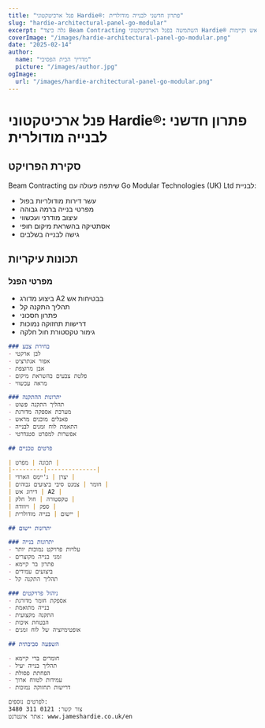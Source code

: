 ```yaml
---
title: "פנל ארכיטקטוני Hardie®: פתרון חדשני לבנייה מודולרית"
slug: "hardie-architectural-panel-go-modular"
excerpt: "גלה כיצד Beam Contracting השתמשה בפנל הארכיטקטוני Hardie® עבור פרויקט הדירות המודולריות החדשני שלהם בפול, תוך מתן יתרונות של בטיחות אש וקיימות."
coverImage: "/images/hardie-architectural-panel-go-modular.png"
date: "2025-02-14"
author:
  name: "מדריך הבית הפסיבי"
  picture: "/images/author.jpg"
ogImage:
  url: "/images/hardie-architectural-panel-go-modular.png"
---
```


# פנל ארכיטקטוני Hardie®: פתרון חדשני לבנייה מודולרית

## סקירת הפרויקט

Beam Contracting שיתפה פעולה עם Go Modular Technologies (UK) Ltd לבניית:

- עשר דירות מודולריות בפול
- מפרטי בנייה ברמה גבוהה
- עיצוב מודרני ועכשווי
- אסתטיקה בהשראת מיקום חופי
- גישה לבנייה בשלבים

## תכונות עיקריות

### מפרטי הפנל
- ביצוע מדורג A2 בבטיחות אש
- תהליך התקנה קל
- פתרון חסכוני
- דרישות תחזוקה נמוכות
- גימור טקסטורת חול חלקה

```markdown
### בחירת צבע
- לבן ארקטי
- אפור אנתרציט
- אבן מרוצפת
- פלטת צבעים בהשראת מיקום
- מראה עכשווי

### יתרונות ההתקנה
- תהליך התקנה פשוט
- מערכת אספקה מדורגת
- פאנלים מוכנים מראש
- התאמת לוח זמנים לבנייה
- אפשרות למפרט סטנדרטי

## פרטים טכניים

| תכונה | מפרט |
|---------|--------------|
| יצרן | ג'יימס הארדי |
| חומר | צמנט סיבי ביצועים גבוהים |
| דירוג אש | A2 |
| טקסטורה | חול חלק |
| ספק | ויווודה |
| יישום | בנייה מודולרית |

## יתרונות יישום

### יתרונות בנייה
- עלויות פרויקט נמוכות יותר
- זמני בנייה מקוצרים
- פתרון בר קיימא
- ביצועים עמידים
- תהליך התקנה קל

### ניהול פרויקטים
- אספקת חומר מדורגת
- בנייה מתואמת
- התקנה מקצועית
- הבטחת איכות
- אופטימיזציה של לוח זמנים

## השפעה סביבתית

- חומרים ברי קיימא
- תהליך בנייה יעיל
- הפחתת פסולת
- עמידות לטווח ארוך
- דרישות תחזוקה נמוכות

לפרטים נוספים:
צור קשר: 0121 311 3480
אתר אינטרנט: www.jameshardie.co.uk/en
```